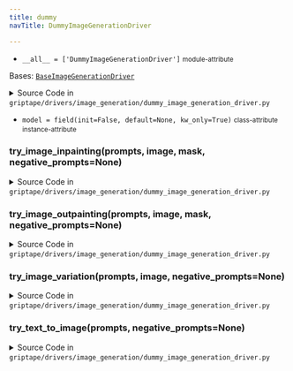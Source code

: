 ```yaml
---
title: dummy
navTitle: DummyImageGenerationDriver

---
```


-   `__all__ = ['DummyImageGenerationDriver']` <small>module-attribute</small>  <span id="griptape.drivers.image_generation.dummy.__all__"></span> 

<span id="griptape.drivers.image_generation.dummy.DummyImageGenerationDriver"></span>

Bases:
 [`BaseImageGenerationDriver`](./#griptape.drivers.image_generation.BaseImageGenerationDriver "BaseImageGenerationDriver (griptape.drivers.image_generation.BaseImageGenerationDriver)")

<details><summary>Source Code in <code>griptape&#47;drivers&#47;image_generation&#47;dummy_image_generation_driver.py</code></summary>

```python
@define
class DummyImageGenerationDriver(BaseImageGenerationDriver):
    model: None = field(init=False, default=None, kw_only=True)

    def try_text_to_image(self, prompts: list[str], negative_prompts: Optional[list[str]] = None) -> ImageArtifact:
        raise DummyError(__class__.__name__, "try_text_to_image")

    def try_image_variation(
        self,
        prompts: list[str],
        image: ImageArtifact,
        negative_prompts: Optional[list[str]] = None,
    ) -> ImageArtifact:
        raise DummyError(__class__.__name__, "try_image_variation")

    def try_image_inpainting(
        self,
        prompts: list[str],
        image: ImageArtifact,
        mask: ImageArtifact,
        negative_prompts: Optional[list[str]] = None,
    ) -> ImageArtifact:
        raise DummyError(__class__.__name__, "try_image_inpainting")

    def try_image_outpainting(
        self,
        prompts: list[str],
        image: ImageArtifact,
        mask: ImageArtifact,
        negative_prompts: Optional[list[str]] = None,
    ) -> ImageArtifact:
        raise DummyError(__class__.__name__, "try_image_outpainting")
```

</details>

-   `model = field(init=False, default=None, kw_only=True)` <small>class-attribute</small> <small>instance-attribute</small>  <span id="griptape.drivers.image_generation.dummy.DummyImageGenerationDriver.model"></span> 

<span id="griptape.drivers.image_generation.dummy.DummyImageGenerationDriver.try_image_inpainting"></span>

### try_image_inpainting(prompts, image, mask, negative_prompts=None)

<details><summary>Source Code in <code>griptape&#47;drivers&#47;image_generation&#47;dummy_image_generation_driver.py</code></summary>

```python
def try_image_inpainting(
    self,
    prompts: list[str],
    image: ImageArtifact,
    mask: ImageArtifact,
    negative_prompts: Optional[list[str]] = None,
) -> ImageArtifact:
    raise DummyError(__class__.__name__, "try_image_inpainting")
```

</details>

<span id="griptape.drivers.image_generation.dummy.DummyImageGenerationDriver.try_image_outpainting"></span>

### try_image_outpainting(prompts, image, mask, negative_prompts=None)

<details><summary>Source Code in <code>griptape&#47;drivers&#47;image_generation&#47;dummy_image_generation_driver.py</code></summary>

```python
def try_image_outpainting(
    self,
    prompts: list[str],
    image: ImageArtifact,
    mask: ImageArtifact,
    negative_prompts: Optional[list[str]] = None,
) -> ImageArtifact:
    raise DummyError(__class__.__name__, "try_image_outpainting")
```

</details>

<span id="griptape.drivers.image_generation.dummy.DummyImageGenerationDriver.try_image_variation"></span>

### try_image_variation(prompts, image, negative_prompts=None)

<details><summary>Source Code in <code>griptape&#47;drivers&#47;image_generation&#47;dummy_image_generation_driver.py</code></summary>

```python
def try_image_variation(
    self,
    prompts: list[str],
    image: ImageArtifact,
    negative_prompts: Optional[list[str]] = None,
) -> ImageArtifact:
    raise DummyError(__class__.__name__, "try_image_variation")
```

</details>

<span id="griptape.drivers.image_generation.dummy.DummyImageGenerationDriver.try_text_to_image"></span>

### try_text_to_image(prompts, negative_prompts=None)

<details><summary>Source Code in <code>griptape&#47;drivers&#47;image_generation&#47;dummy_image_generation_driver.py</code></summary>

```python
def try_text_to_image(self, prompts: list[str], negative_prompts: Optional[list[str]] = None) -> ImageArtifact:
    raise DummyError(__class__.__name__, "try_text_to_image")
```

</details>
